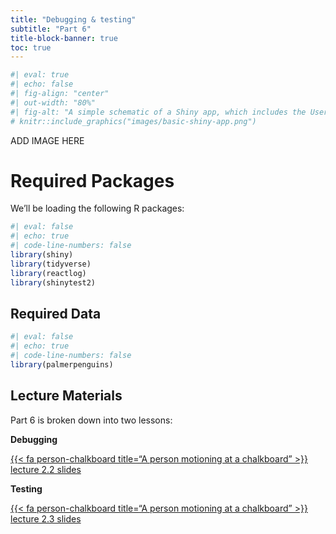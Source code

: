 ```yaml
---
title: "Debugging & testing"
subtitle: "Part 6"
title-block-banner: true
toc: true
---
```


```r
#| eval: true 
#| echo: false
#| fig-align: "center"
#| out-width: "80%" 
#| fig-alt: "A simple schematic of a Shiny app, which includes the User Interface (UI, colored in blue) and the Server (colored in orange). The UI creates what the user will see and interact with, while the server builds the outputs that react and update based on user inputs."
# knitr::include_graphics("images/basic-shiny-app.png")
```

::: {.center-text .body-text-s .gray-text}
ADD IMAGE HERE
:::

# Required Packages

We'll be loading the following R packages: 

```r
#| eval: false
#| echo: true
#| code-line-numbers: false
library(shiny)
library(tidyverse)
library(reactlog)
library(shinytest2)
```

## Required Data

```r
#| eval: false
#| echo: true
#| code-line-numbers: false
library(palmerpenguins)
```

## Lecture Materials

Part 6 is broken down into two lessons:

::: {.grid}

::: {.g-col-12 .g-col-md-6}
::: {.center-text}
[**Debugging**]{.teal-text .body-text-m}

[{{< fa person-chalkboard title="A person motioning at a chalkboard" >}} lecture 2.2 slides](slides/part6.1-debugging-slides.qmd){.btn role="button" target="_blank"} 
:::
:::

::: {.g-col-12 .g-col-md-6}
::: {.center-text}
[**Testing**]{.teal-text .body-text-m}

[{{< fa person-chalkboard title="A person motioning at a chalkboard" >}} lecture 2.3 slides](slides/part6.2-testing-slides.qmd){.btn role="button" target="_blank"} 
:::
:::

:::
